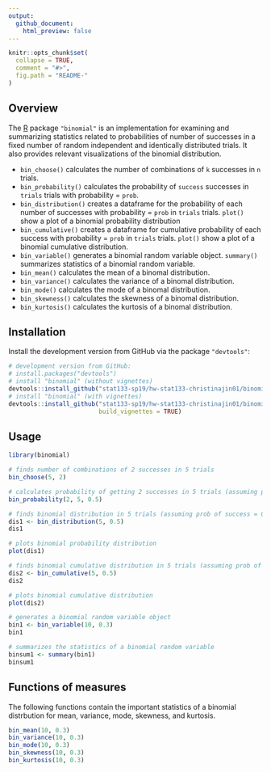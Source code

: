 ```yaml
---
output:
  github_document:
    html_preview: false
---
```


<!-- README.md is generated from README.Rmd. Please edit that file -->

```r
knitr::opts_chunk$set(
  collapse = TRUE,
  comment = "#>",
  fig.path = "README-"
)
```


## Overview

The [R](http://www.r-project.org/) package `"binomial"` is an implementation for examining and summarizing statistics related to probabilities of number of successes in a fixed number of random independent and identically distributed trials. It also provides relevant visualizations of the binomial distribution.

* `bin_choose()` calculates the number of combinations of `k` successes in `n` trials.
* `bin_probability()` calculates the probability of `success` successes in `trials` trials with probability = `prob`.
* `bin_distribution()` creates a dataframe for the probability of each number of successes with probability = `prob` in `trials` trials. `plot()` show a plot of a binomial probability distribution
* `bin_cumulative()` creates a dataframe for cumulative probability of each success with probability = `prob` in `trials` trials. `plot()` show a plot of a binomial cumulative distribution.
* `bin_variable()` generates a binomial random variable object. `summary()` summarizes statistics of a binomial random variable.
* `bin_mean()` calculates the mean of a binomal distribution.
* `bin_variance()` calculates the variance of a binomal distribution.
* `bin_mode()` calculates the mode of a binomal distribution.
* `bin_skewness()` calculates the skewness of a binomal distribution.
* `bin_kurtosis()` calculates the kurtosis of a binomal distribution.



## Installation

Install the development version from GitHub via the package `"devtools"`:

```r
# development version from GitHub:
# install.packages("devtools") 
# install "binomial" (without vignettes)
devtools::install_github("stat133-sp19/hw-stat133-christinajin01/binomial")
# install "binomial" (with vignettes)
devtools::install_github("stat133-sp19/hw-stat133-christinajin01/binomial", 
                         build_vignettes = TRUE)
```



## Usage

```r
library(binomial)

# finds number of combinations of 2 successes in 5 trials
bin_choose(5, 2) 

# calculates probability of getting 2 successes in 5 trials (assuming prob of success = 0.5) 
bin_probability(2, 5, 0.5)

# finds binomial distribution in 5 trials (assuming prob of success = 0.5)
dis1 <- bin_distribution(5, 0.5)
dis1

# plots binomial probability distribution
plot(dis1)

# finds binomial cumulative distribution in 5 trials (assuming prob of success = 0.5)
dis2 <- bin_cumulative(5, 0.5)
dis2

# plots binomial cumulative distribution
plot(dis2)

# generates a binomial random variable object
bin1 <- bin_variable(10, 0.3) 
bin1

# summarizes the statistics of a binomial random variable
binsum1 <- summary(bin1)
binsum1
```


## Functions of measures
The following functions contain the important statistics of a binomial distrbution for mean, variance, mode, skewness, and kurtosis.

```r
bin_mean(10, 0.3)
bin_variance(10, 0.3)
bin_mode(10, 0.3)
bin_skewness(10, 0.3)
bin_kurtosis(10, 0.3)
```

